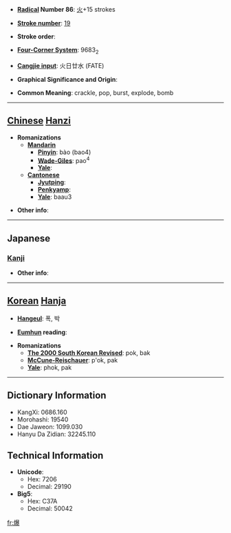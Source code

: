 * '''[[Wiktionary:Chinese radical index| Radical]] Number 86''': [[Wiktionary:Chinese radical index 火|火]]+15 strokes

* '''[[Wiktionary:Chinese total strokes index|Stroke number]]''': [[Wiktionary:Chinese total strokes index 19|19]]

* '''Stroke order''': 

* '''[[Wiktionary:Chinese four corner index|Four-Corner System]]''': 9683<sub>2</sub>

* '''[[Wiktionary:Chinese Cangjie index|Cangjie input]]''': 火日廿水 (FATE)

* '''Graphical Significance and Origin''': 

* '''Common Meaning''': crackle, pop, burst, explode, bomb

----

== [[Chinese]] [[Hanzi]] ==

* '''Romanizations'''
** '''[[Mandarin]]'''
*** '''[[Pinyin]]''': bào (bao4)
*** '''[[Wade-Giles]]''': pao<sup>4</sup>
*** '''[[Yale]]''': 
** '''[[Cantonese]]'''
*** '''[[Jyutping]]''':
*** '''[[Penkyamp]]''': 
*** '''[[Yale]]''': baau3

* '''Other info''': 

----

==Japanese==
===[[Kanji]]===
{{kanji|on readings=[[ばく]] (baku)
|kun readings=[[さける]] (sakeru), [[やく]] (yaku)
}}

* '''Other info''':  

----

== [[Korean]] [[Hanja]] ==

* '''[[Hangeul]]''': 폭, 박

* '''[[Eumhun]] reading''': 

* '''Romanizations'''
** '''[[The 2000 South Korean Revised Romanization|The 2000 South Korean Revised]]''': pok, bak
** '''[[McCune-Reischauer]]''': p'ok, pak
** '''[[Yale]]''': phok, pak

----

== Dictionary Information ==

* KangXi: 0686.160
* Morohashi: 19540
* Dae Jaweon: 1099.030
* Hanyu Da Zidian: 32245.110

== Technical Information ==

* '''Unicode''':
** Hex: 7206
** Decimal: 29190
* '''Big5''':
** Hex: C37A
** Decimal: 50042

[[fr:爆]]